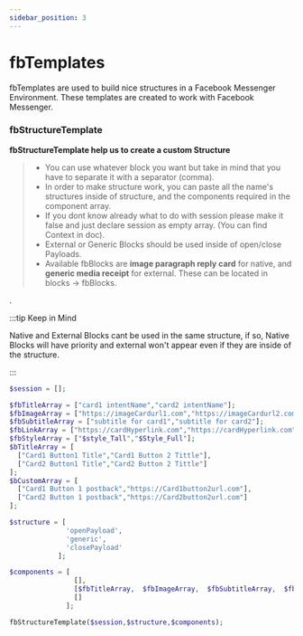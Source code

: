 ```yaml
---
sidebar_position: 3
---
```


# fbTemplates


fbTemplates are used to build nice structures in a Facebook Messenger Environment. These templates are created to work with Facebook Messenger.

### fbStructureTemplate

**fbStructureTemplate help us to create a custom Structure**

> - You can use whatever block you want but take in mind that you have to separate it with a separator (comma).
> - In order to make structure work, you can paste all the name's structures inside of structure, and the components required in the component array.
> - If you dont know already what to do with session please make it false and just declare session as empty array. (You can find Context in doc).
> - External or Generic Blocks should be used inside of open/close Payloads.
> - Available fbBlocks are **image paragraph reply card** for native, and **generic media receipt** for external. These can be located in blocks -> fbBlocks.

.

:::tip Keep in Mind

Native and External Blocks cant be used in the same structure, if so, Native Blocks will have priority and external won't appear even if they are inside of the structure.

:::

<Tabs>
<TabItem value="php" label="PHP">

```php
$session = [];

$fbTitleArray = ["card1 intentName","card2 intentName"];
$fbImageArray = ["https://imageCardurl1.com","https://imageCardurl2.com"];
$fbSubtitleArray = ["subtitle for card1","subtitle for card2"];
$fbLinkArray = ["https://cardHyperlink.com","https://cardHyperlink.com"];
$fbStyleArray = ["$style_Tall","$Style_Full"];
$bTitleArray = [
  ["Card1 Button1 Title","Card1 Button 2 Tittle"],
  ["Card2 Button1 Title","Card2 Button 2 Tittle"]
];
$bCustomArray = [
  ["Card1 Button 1 postback","https://Card1button2url.com"],
  ["Card2 Button 1 postback","https://Card2button2url.com"]
];

$structure = [
              'openPayload',
              'generic',
              'closePayload'
            ];

$components = [
                [],
                [$fbTitleArray,  $fbImageArray,  $fbSubtitleArray,  $fbLinkArray,  $fbStyleArray   , $bTitleArray, $bCustomArray],
                []
              ];

fbStructureTemplate($session,$structure,$components);
```

</TabItem>
</Tabs>
